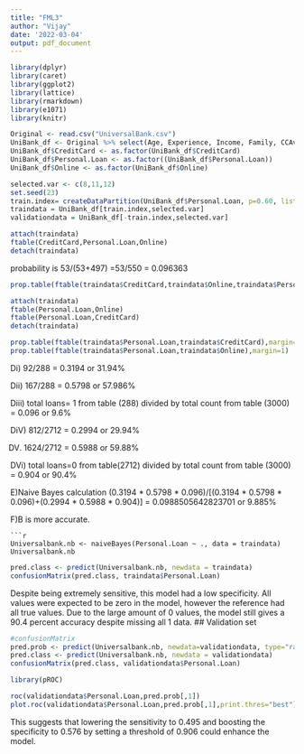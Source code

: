 ---
title: "FML3"
author: "Vijay"
date: '2022-03-04'
output: pdf_document
---


```{r}
library(dplyr)
library(caret)
library(ggplot2)
library(lattice)
library(rmarkdown)
library(e1071)
library(knitr)
```
```{r}
Original <- read.csv("UniversalBank.csv")
UniBank_df <- Original %>% select(Age, Experience, Income, Family, CCAvg, Education, Mortgage, Personal.Loan, Securities.Account, CD.Account, Online, CreditCard)
UniBank_df$CreditCard <- as.factor(UniBank_df$CreditCard)
UniBank_df$Personal.Loan <- as.factor((UniBank_df$Personal.Loan))
UniBank_df$Online <- as.factor(UniBank_df$Online)
```
```{r }
selected.var <- c(8,11,12)
set.seed(23)
train.index= createDataPartition(UniBank_df$Personal.Loan, p=0.60, list=FALSE)
traindata = UniBank_df[train.index,selected.var]
validationdata = UniBank_df[-train.index,selected.var]
```


```{r A}
attach(traindata)
ftable(CreditCard,Personal.Loan,Online)
detach(traindata)
```


probability is 53/(53+497) =53/550 = 0.096363
```{r B}
prop.table(ftable(traindata$CreditCard,traindata$Online,traindata$Personal.Loan),margin=1)
```


```{r C}
attach(traindata)
ftable(Personal.Loan,Online)
ftable(Personal.Loan,CreditCard)
detach(traindata)
```

```{r D}
prop.table(ftable(traindata$Personal.Loan,traindata$CreditCard),margin=1)
prop.table(ftable(traindata$Personal.Loan,traindata$Online),margin=1)
```

Di) 92/288 = 0.3194 or 31.94%

Dii) 167/288 = 0.5798 or 57.986%

Diii) total loans= 1 from table (288)  divided by total count from table (3000) = 0.096 or 9.6%

DiV) 812/2712 = 0.2994 or 29.94%

DV) 1624/2712 = 0.5988 or 59.88%

DVi) total loans=0 from table(2712) divided by total count from table (3000) = 0.904 or 90.4%

E)Naive Bayes calculation
    (0.3194 * 0.5798 * 0.096)/[(0.3194 * 0.5798 * 0.096)+(0.2994 * 0.5988 * 0.904)]
    = 0.0988505642823701 or 9.885%

F)B is more accurate.
``` 
```{r G}
Universalbank.nb <- naiveBayes(Personal.Loan ~ ., data = traindata)
Universalbank.nb
```
```{r NB confusion matrix for traindata}
pred.class <- predict(Universalbank.nb, newdata = traindata)
confusionMatrix(pred.class, traindata$Personal.Loan)
```

Despite being extremely sensitive, this model had a low specificity. All values were expected to be zero in the model, however the reference had all true values. Due to the large amount of 0 values, the model still gives a 90.4 percent accuracy despite missing all 1 data.
## Validation set

```{r}
#confusionMatrix
pred.prob <- predict(Universalbank.nb, newdata=validationdata, type="raw")
pred.class <- predict(Universalbank.nb, newdata = validationdata)
confusionMatrix(pred.class, validationdata$Personal.Loan)
```

```{r ROC}
library(pROC)

roc(validationdata$Personal.Loan,pred.prob[,1])
plot.roc(validationdata$Personal.Loan,pred.prob[,1],print.thres="best")
```
This suggests that lowering the sensitivity to 0.495 and boosting the specificity to 0.576 by setting a threshold of 0.906 could enhance the model.